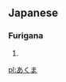 == Japanese ==                                          
===Furigana===  
{{furigana2|akuma}}
# {{japdef|悪魔|[[devil]], [[demon]], [[fiend]], [[Satan]], [[evil]] [[spirit]]}}

[[pl:あくま]]